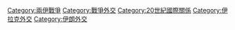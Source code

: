 [[Category:兩伊戰爭|Category:兩伊戰爭]]
[[Category:戰爭外交|Category:戰爭外交]]
[[Category:20世紀國際關係|Category:20世紀國際關係]]
[[Category:伊拉克外交|Category:伊拉克外交]]
[[Category:伊朗外交|Category:伊朗外交]]